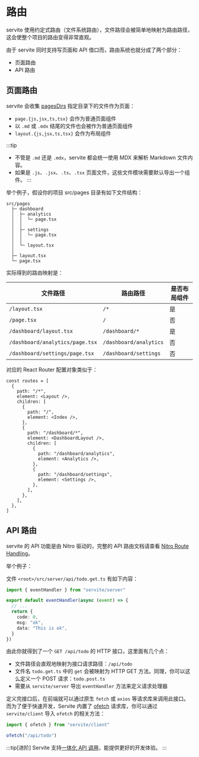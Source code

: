 # 路由

servite 使用约定式路由（文件系统路由），文件路径会被简单地映射为路由路径，这会使整个项目的路由变得非常直观。

由于 servite 同时支持写页面和 API 借口而，路由系统也就分成了两个部分：

- 页面路由
- API 路由

## 页面路由

servite 会收集 [pagesDirs](/zh/guide/config#pagesdirs) 指定目录下的文件作为页面：

- `page.{js,jsx,ts,tsx}` 会作为普通页面组件
- 以 `.md` 或 `.mdx` 结尾的文件也会被作为普通页面组件
- `layout.{js,jsx,ts,tsx}` 会作为布局组件

:::tip

- 不管是 `.md` 还是 `.mdx`，servite 都会统一使用 MDX 来解析 Markdown 文件内容。
- 如果是 `.js`、`.jsx`、`.ts`、`.tsx` 页面文件，这些文件模块需要默认导出一个组件。
  :::

举个例子，假设你的项目 src/pages 目录有如下文件结构：

```shell
src/pages
  ├─ dashboard
  │  ├─ analytics
  │  │  └─ page.tsx
  │  │
  │  ├─ settings
  │  │  └─ page.tsx
  │  │
  │  └─ layout.tsx
  │
  ├─ layout.tsx
  └─ page.tsx
```

实际得到的路由映射是：

| 文件路径                        | 路由路径               | 是否布局组件 |
| ------------------------------- | ---------------------- | ------------ |
| `/layout.tsx`                   | `/*`                   | 是           |
| `/page.tsx`                     | `/`                    | 否           |
| `/dashboard/layout.tsx`         | `/dashboard/*`         | 是           |
| `/dashboard/analytics/page.tsx` | `/dashboard/analytics` | 否           |
| `/dashboard/settings/page.tsx`  | `/dashboard/settings`  | 否           |

对应的 React Router 配置对象类似于：

```tsx
const routes = [
  {
    path: "/*",
    element: <Layout />,
    children: [
      {
        path: "/",
        element: <Index />,
      },
      {
        path: "/dashboard/*",
        element: <DashboardLayout />,
        children: [
          {
            path: "/dashboard/analytics",
            element: <Analytics />,
          },
          {
            path: "/dashboard/settings",
            element: <Settings />,
          },
        ],
      },
    ],
  },
]
```

## API 路由

servite 的 API 功能是由 Nitro 驱动的，完整的 API 路由文档请查看 [Nitro Route Handling](https://nitro.unjs.io/guide/introduction/routing)。

举个例子：

文件 `<root>/src/server/api/todo.get.ts` 有如下内容：

```ts
import { eventHandler } from "servite/server"

export default eventHandler(async (event) => {
  // ...
  return {
    code: 0,
    msg: "ok",
    data: "This is ok",
  }
})
```

由此你就得到了一个 `GET /api/todo` 的 HTTP 接口，这里面有几个点：

- 文件路径会直观地映射为接口请求路径：`/api/todo`
- 文件名 `todo.get.ts` 中的 `get` 会被映射为 HTTP GET 方法。同理，你可以这么定义一个 POST 请求：`todo.post.ts`
- 需要从 `servite/server` 导出 `eventHandler` 方法来定义请求处理器

定义完接口后，在前端就可以通过原生 `fetch` 或 `axios` 等请求库来调用此接口。
而为了便于快速开发，Servite 内置了 [ofetch](https://github.com/unjs/ofetch) 请求库，你可以通过 `servite/client` 导入 `ofetch` 的相关方法：

```ts
import { ofetch } from "servite/client"

ofetch("/api/todo")
```

:::tip[进阶]
Servite 支持[一体化 API 调用](/zh/guide/integrate-api-call)，能提供更好的开发体验。
:::
